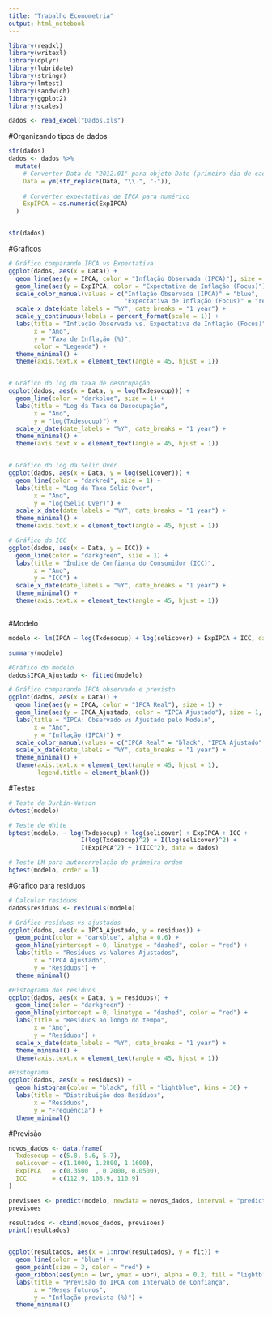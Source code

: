 ```yaml
---
title: "Trabalho Econometria"
output: html_notebook
---
```


```r

library(readxl)
library(writexl)
library(dplyr)
library(lubridate)
library(stringr)
library(lmtest)
library(sandwich)
library(ggplot2)
library(scales)


```


```r
dados <- read_excel("Dados.xls")

```


#Organizando tipos de dados
```r

str(dados)
dados <- dados %>%
  mutate(
    # Converter Data de "2012.01" para objeto Date (primeiro dia de cada mês)
    Data = ym(str_replace(Data, "\\.", "-")),
    
    # Converter expectativas de IPCA para numérico
    ExpIPCA = as.numeric(ExpIPCA)
  )


str(dados)
```

#Gráficos
```r

# Gráfico comparando IPCA vs Expectativa
ggplot(dados, aes(x = Data)) +
  geom_line(aes(y = IPCA, color = "Inflação Observada (IPCA)"), size = 1) +
  geom_line(aes(y = ExpIPCA, color = "Expectativa de Inflação (Focus)"), size = 1, linetype = "dashed") +
  scale_color_manual(values = c("Inflação Observada (IPCA)" = "blue",
                                "Expectativa de Inflação (Focus)" = "red")) +
  scale_x_date(date_labels = "%Y", date_breaks = "1 year") +
  scale_y_continuous(labels = percent_format(scale = 1)) +
  labs(title = "Inflação Observada vs. Expectativa de Inflação (Focus)",
       x = "Ano",
       y = "Taxa de Inflação (%)",
       color = "Legenda") +
  theme_minimal() +
  theme(axis.text.x = element_text(angle = 45, hjust = 1))


# Gráfico do log da taxa de desocupação
ggplot(dados, aes(x = Data, y = log(Txdesocup))) +
  geom_line(color = "darkblue", size = 1) +
  labs(title = "Log da Taxa de Desocupação",
       x = "Ano",
       y = "log(Txdesocup)") +
  scale_x_date(date_labels = "%Y", date_breaks = "1 year") +
  theme_minimal() +
  theme(axis.text.x = element_text(angle = 45, hjust = 1))


# Gráfico do log da Selic Over
ggplot(dados, aes(x = Data, y = log(selicover))) +
  geom_line(color = "darkred", size = 1) +
  labs(title = "Log da Taxa Selic Over",
       x = "Ano",
       y = "log(Selic Over)") +
  scale_x_date(date_labels = "%Y", date_breaks = "1 year") +
  theme_minimal() +
  theme(axis.text.x = element_text(angle = 45, hjust = 1))

# Gráfico do ICC
ggplot(dados, aes(x = Data, y = ICC)) +
  geom_line(color = "darkgreen", size = 1) +
  labs(title = "Índice de Confiança do Consumidor (ICC)",
       x = "Ano",
       y = "ICC") +
  scale_x_date(date_labels = "%Y", date_breaks = "1 year") +
  theme_minimal() +
  theme(axis.text.x = element_text(angle = 45, hjust = 1))



```

#Modelo
```r
modelo <- lm(IPCA ~ log(Txdesocup) + log(selicover) + ExpIPCA + ICC, data = dados)

summary(modelo)

#Gráfico do modelo
dados$IPCA_Ajustado <- fitted(modelo)

# Gráfico comparando IPCA observado e previsto
ggplot(dados, aes(x = Data)) +
  geom_line(aes(y = IPCA, color = "IPCA Real"), size = 1) +
  geom_line(aes(y = IPCA_Ajustado, color = "IPCA Ajustado"), size = 1, linetype = "dashed") +
  labs(title = "IPCA: Observado vs Ajustado pelo Modelo",
       x = "Ano",
       y = "Inflação (IPCA)") +
  scale_color_manual(values = c("IPCA Real" = "black", "IPCA Ajustado" = "red")) +
  scale_x_date(date_labels = "%Y", date_breaks = "1 year") +
  theme_minimal() +
  theme(axis.text.x = element_text(angle = 45, hjust = 1),
        legend.title = element_blank())

```

#Testes
```r

# Teste de Durbin-Watson
dwtest(modelo)

# Teste de White
bptest(modelo, ~ log(Txdesocup) + log(selicover) + ExpIPCA + ICC +
                    I(log(Txdesocup)^2) + I(log(selicover)^2) +
                    I(ExpIPCA^2) + I(ICC^2), data = dados)

# Teste LM para autocorrelação de primeira ordem
bgtest(modelo, order = 1)
```

#Gráfico para residuos
```r
# Calcular resíduos
dados$residuos <- residuals(modelo)

# Gráfico resíduos vs ajustados
ggplot(dados, aes(x = IPCA_Ajustado, y = residuos)) +
  geom_point(color = "darkblue", alpha = 0.6) +
  geom_hline(yintercept = 0, linetype = "dashed", color = "red") +
  labs(title = "Resíduos vs Valores Ajustados",
       x = "IPCA Ajustado",
       y = "Resíduos") +
  theme_minimal()

#Histograma dos residuos
ggplot(dados, aes(x = Data, y = residuos)) +
  geom_line(color = "darkgreen") +
  geom_hline(yintercept = 0, linetype = "dashed", color = "red") +
  labs(title = "Resíduos ao longo do tempo",
       x = "Ano",
       y = "Resíduos") +
  scale_x_date(date_labels = "%Y", date_breaks = "1 year") +
  theme_minimal() +
  theme(axis.text.x = element_text(angle = 45, hjust = 1))

#Histograma
ggplot(dados, aes(x = residuos)) +
  geom_histogram(color = "black", fill = "lightblue", bins = 30) +
  labs(title = "Distribuição dos Resíduos",
       x = "Resíduos",
       y = "Frequência") +
  theme_minimal()

```

#Previsão
```r

novos_dados <- data.frame(
  Txdesocup = c(5.8, 5.6, 5.7),   
  selicover = c(1.1000, 1.2800,	1.1600), 
  ExpIPCA   = c(0.3500	, 0.2000, 0.0500),
  ICC       = c(112.9, 108.9, 110.9)
)

previsoes <- predict(modelo, newdata = novos_dados, interval = "prediction")
previsoes

resultados <- cbind(novos_dados, previsoes)
print(resultados)


ggplot(resultados, aes(x = 1:nrow(resultados), y = fit)) +
  geom_line(color = "blue") +
  geom_point(size = 3, color = "red") +
  geom_ribbon(aes(ymin = lwr, ymax = upr), alpha = 0.2, fill = "lightblue") +
  labs(title = "Previsão do IPCA com Intervalo de Confiança",
       x = "Meses futuros",
       y = "Inflação prevista (%)") +
  theme_minimal()
```

